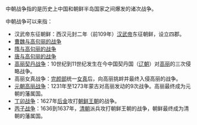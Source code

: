 中朝战争指的是历史上中国和朝鲜半岛国家之间爆发的诸次战争。

中朝战争可以来指：
*汉武帝东征朝鲜：西汉元封二年（前109年）[[汉武帝|汉武帝]]东征朝鲜，设立四郡。
*[[曹魏与高句丽的战争|曹魏与高句丽的战争]]
*[[隋与高句丽的战争|隋与高句丽的战争]]
*[[唐与高句丽的战争|唐与高句丽的战争]]
*[[高丽契丹战争|高丽契丹战争]]：10世纪到11世纪发生在今中国契丹国（[[辽朝|辽朝]]）对[[高丽|高丽]]的三次侵略战争。
*高丽女真战争：[[完颜部|完颜部]]统一[[女真|女真]]后，向高丽挑衅并最终入侵高丽的战争。
*[[蒙古入侵高丽|元朝高丽战争]]：1231年至1273年蒙古对高丽发动的9次战争。高丽最终成为元朝的藩属国。
*[[丁卯战争|丁卯战争]]：1627年[[后金|后金]]攻打[[朝鲜王朝|朝鲜王朝]]的战争。
*[[丙子戰爭|丙子战争]]：1636到1637年，[[清朝|清朝]]派兵攻打朝鲜王朝的战争，朝鲜最终成为清朝的藩属国。
{{disambig|Cat=两国战争消歧义}}